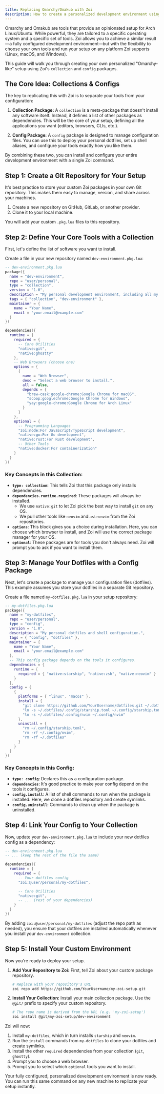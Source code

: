 ```yaml
---
title: Replacing Omarchy/Omakub with Zoi
description: How to create a personalized development environment using Zoi, similar to Omarchy or Omakub.
---
```


Omarchy and Omakub are tools that provide an opinionated setup for Arch Linux/Ubuntu. While powerful, they are tailored to a specific operating system and a specific set of tools. Zoi allows you to achieve a similar result—a fully configured development environment—but with the flexibility to choose your own tools and run your setup on any platform Zoi supports (Linux, macOS, and Windows).

This guide will walk you through creating your own personalized "Omarchy-like" setup using Zoi's `collection` and `config` packages.

## The Core Idea: Collections & Configs

The key to replicating this with Zoi is to separate your tools from your configuration:

1.  **Collection Package:** A `collection` is a meta-package that doesn't install any software itself. Instead, it defines a list of other packages as dependencies. This will be the core of your setup, defining all the applications you want (editors, browsers, CLIs, etc.).

2.  **Config Package:** A `config` package is designed to manage configuration files. You can use this to deploy your personal dotfiles, set up shell aliases, and configure your tools exactly how you like them.

By combining these two, you can install and configure your entire development environment with a single Zoi command.

## Step 1: Create a Git Repository for Your Setup

It's best practice to store your custom Zoi packages in your own Git repository. This makes them easy to manage, version, and share across your machines.

1.  Create a new repository on GitHub, GitLab, or another provider.
2.  Clone it to your local machine.

You will add your custom `.pkg.lua` files to this repository.

## Step 2: Define Your Core Tools with a Collection

First, let's define the list of software you want to install.

Create a file in your new repository named `dev-environment.pkg.lua`:

```lua
-- dev-environment.pkg.lua
package({
  name = "dev-environment",
  repo = "user/personal",
  type = "collection",
  version = "1.0",
  description = "My personal development environment, including all my essential tools.",
  tags = { "collection", "dev-environment" },
  maintainer = {
    name = "Your Name",
    email = "your.email@example.com"
  }
})

dependencies({
  runtime = {
    required = {
      -- Core Utilities
      "native:git",
      "native:ghostty"
    },
    -- Web Browsers (choose one)
    options = {
      {
        name = "Web Browser",
        desc = "Select a web browser to install.",
        all = false,
        depends = {
          "brew-cask:google-chrome:Google Chrome for macOS",
          "scoop:googlechrome:Google Chrome for Windows",
          "yay:google-chrome:Google Chrome for Arch Linux"
        }
      }
    },
    optional = {
      -- Programming Languages
      "zoi:node:For JavaScript/TypeScript development",
      "native:go:For Go development",
      "native:rust:For Rust development",
      -- Other Tools
      "native:docker:For containerization"
    }
  }
})
```

### Key Concepts in this Collection:

- **`type: collection`**: This tells Zoi that this package only installs dependencies.
- **`dependencies.runtime.required`**: These packages will always be installed.
  - We use `native:git` to let Zoi pick the best way to install `git` on any OS.
  - We pull other tools like `neovim` and `astronvim` from the Zoi repositories.
- **`options`**: This block gives you a choice during installation. Here, you can choose which browser to install, and Zoi will use the correct package manager for your OS.
- **`optional`**: These packages are for tools you don't always need. Zoi will prompt you to ask if you want to install them.

## Step 3: Manage Your Dotfiles with a Config Package

Next, let's create a package to manage your configuration files (dotfiles). This example assumes you store your dotfiles in a separate Git repository.

Create a file named `my-dotfiles.pkg.lua` in your setup repository:

```lua
-- my-dotfiles.pkg.lua
package({
  name = "my-dotfiles",
  repo = "user/personal",
  type = "config",
  version = "1.0",
  description = "My personal dotfiles and shell configuration.",
  tags = { "config", "dotfiles" },
  maintainer = {
    name = "Your Name",
    email = "your.email@example.com"
  },
  -- This config package depends on the tools it configures.
  dependencies = {
    runtime = {
      required = { "native:starship", "native:zsh", "native:neovim" }
    }
  },
  config = {
    {
      platforms = { "linux", "macos" },
      install = {
        "git clone https://github.com/YourUsername/dotfiles.git ~/.dotfiles",
        "ln -s ~/.dotfiles/.config/starship.toml ~/.config/starship.toml",
        "ln -s ~/.dotfiles/.config/nvim ~/.config/nvim"
      },
      uninstall = {
        "rm ~/.config/starship.toml",
        "rm -rf ~/.config/nvim",
        "rm -rf ~/.dotfiles"
      }
    }
  }
})
```

### Key Concepts in this Config:

- **`type: config`**: Declares this as a configuration package.
- **`dependencies`**: It's good practice to make your config depend on the tools it configures.
- **`config.install`**: A list of shell commands to run when the package is installed. Here, we clone a dotfiles repository and create symlinks.
- **`config.uninstall`**: Commands to clean up when the package is uninstalled.

## Step 4: Link Your Config to Your Collection

Now, update your `dev-environment.pkg.lua` to include your new dotfiles config as a dependency:

```lua
-- dev-environment.pkg.lua
-- ... (keep the rest of the file the same)

dependencies({
  runtime = {
    required = {
      -- Your dotfiles config
      "zoi:@user/personal/my-dotfiles",

      -- Core Utilities
      "native:git",
      -- ... (rest of your dependencies)
    }
  }
})
```

By adding `zoi:@user/personal/my-dotfiles` (adjust the repo path as needed), you ensure that your dotfiles are installed automatically whenever you install your `dev-environment` collection.

## Step 5: Install Your Custom Environment

Now you're ready to deploy your setup.

1.  **Add Your Repository to Zoi:**
    First, tell Zoi about your custom package repository.

    ```sh
    # Replace with your repository's URL
    zoi repo add https://github.com/YourUsername/my-zoi-setup.git
    ```

2.  **Install Your Collection:**
    Install your main collection package. Use the `@git/` prefix to specify your custom repository.

    ```sh
    # The repo name is derived from the URL (e.g. 'my-zoi-setup')
    zoi install @git/my-zoi-setup/dev-environment
    ```

Zoi will now:

1.  Install `my-dotfiles`, which in turn installs `starship` and `neovim`.
2.  Run the `install` commands from `my-dotfiles` to clone your dotfiles and create symlinks.
3.  Install the other `required` dependencies from your collection (`git`, `ghostty`).
4.  Prompt you to choose a web browser.
5.  Prompt you to select which `optional` tools you want to install.

Your fully configured, personalized development environment is now ready. You can run this same command on any new machine to replicate your setup instantly.
